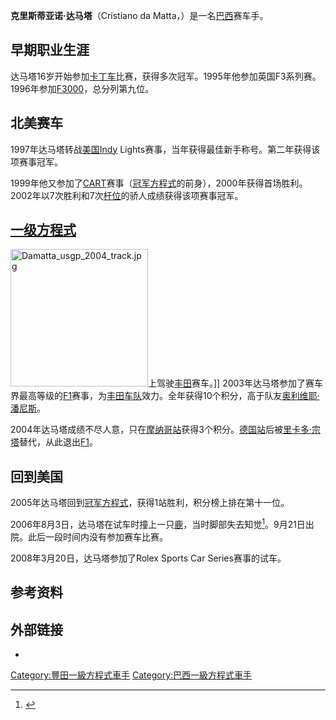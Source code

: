 {{noteTA
|G1=F1
|T=克里斯蒂亚诺·达马塔
}}
{{Former F1 driver|
  Name = 克里斯蒂亚诺·达马塔|
  Image = Damatta_usgp_2004_stage.jpg|Cristiano da Matta in 2004 |
  Birth_date = {{birth date and age|1973|9|19}} |
  Birth_place = {{BRA}}[[米納斯吉拉斯州|米納斯吉拉斯州]][[美景市|美景市]] |
  Nationality = {{flagicon|BRA}} [[巴西|巴西]] |
  Years = [[2003年世界一级方程式锦标赛|2003]] - [[2004年世界一级方程式锦标赛|2004]] |
  Team(s) =  [[丰田车队|丰田车队]] |
  Races = 28 |
  Championships = 0 |
  Wins = 0 |
  Podiums = 0 |
  Poles = 0 |
  Fastest laps = 0 |
  Points = 13 |
  First race = [[2003年澳大利亚大奖赛|2003年澳大利亚大奖赛]] |
  First win =  |
  Last win =  |
  Last race = [[2004年德国大奖赛|2004年德国大奖赛]] |
}}
'''克里斯蒂亚诺·达马塔'''（Cristiano da Matta，{{bd|1973年|9月19日||}}）是一名[[巴西|巴西]]赛车手。

==早期职业生涯==
达马塔16岁开始参加[[卡丁车|卡丁车]]比赛，获得多次冠军。1995年他参加英国F3系列赛。1996年参加[[F3000|F3000]]，总分列第九位。
==北美赛车==
1997年达马塔转战[[美国|美国]]Indy Lights赛事，当年获得最佳新手称号。第二年获得该项赛事冠军。

1999年他又参加了[[CART|CART]]赛事（[[冠军方程式|冠军方程式]]的前身），2000年获得首场胜利。2002年以7次胜利和7次[[杆位|杆位]]的骄人成绩获得该项赛事冠军。
==[[一级方程式赛车|一级方程式]]== 
[[Image:Damatta_usgp_2004_track.jpg|220px]]上驾驶[[丰田|丰田]]赛车。]]
2003年达马塔参加了赛车界最高等级的[[F1|F1]]赛事，为[[丰田车队|丰田车队]]效力。全年获得10个积分，高于队友[[奥利维耶·潘尼斯|奥利维耶·潘尼斯]]。

2004年达马塔成绩不尽人意，只在[[2004年摩纳哥大奖赛|摩纳哥站]]获得3个积分。[[2004年德国大奖赛|德国站]]后被[[里卡多·宗塔|里卡多·宗塔]]替代，从此退出[[F1|F1]]。

==回到美国==
2005年达马塔回到[[冠军方程式|冠军方程式]]，获得1站胜利，积分榜上排在第十一位。

2006年8月3日，达马塔在试车时撞上一只[[鹿|鹿]]，当时脚部失去知觉<ref>{{cite web |url=http://www.speedtv.com/articles/auto/champcar/30253/ |title=UPDATE: Da Matta In Critical Condition |publisher=Speed Channel |date=3 August 2006 |url-status=dead |archiveurl=https://web.archive.org/web/20060815140226/http://www.speedtv.com/articles/auto/champcar/30253/ |archivedate=2006-08-15 |accessdate=22 February 2016 |dead-url=no }}</ref>。9月21日出院。此后一段时间内没有参加赛车比赛。

2008年3月20日，达马塔参加了Rolex Sports Car Series赛事的试车。

== 参考资料 ==
{{reflist}}

== 外部链接 ==
* {{Official|http://www.damatta.com/}}

{{丰田车队}}

{{DEFAULTSORT:Matta, Cristiano da}}
[[Category:豐田一級方程式車手|Category:豐田一級方程式車手]]
[[Category:巴西一級方程式車手|Category:巴西一級方程式車手]]